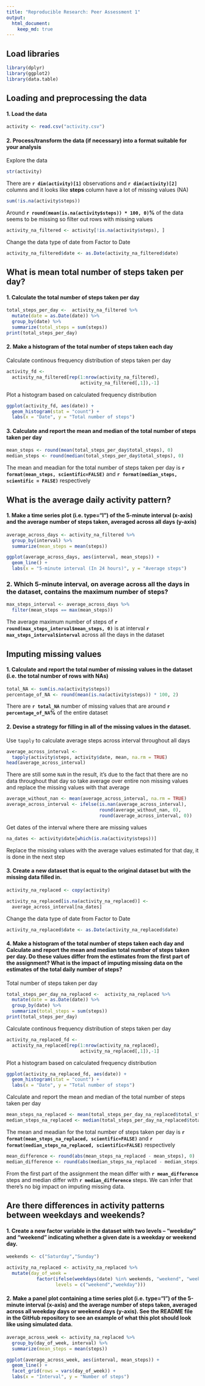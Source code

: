 ```yaml
---
title: "Reproducible Research: Peer Assessment 1"
output: 
  html_document:
    keep_md: true
---
```


## Load libraries

```r
library(dplyr)
library(ggplot2)
library(data.table)
```


## Loading and preprocessing the data


#### 1. Load the data
```r
activity <- read.csv("activity.csv")
```


#### 2. Process/transform the data (if necessary) into a format suitable for your analysis
Explore the data
```r
str(activity)
```

There are **`r dim(activity)[1]`** observations and **`r dim(activity)[2]`** columns and it looks like **steps** column have a lot of missing values (NA)

```r
sum(!is.na(activity$steps))
```
Around **`r round(mean(is.na(activity$steps)) * 100, 0)`%** of the data seems to be missing so filter out rows with missing values 
```r
activity_na_filtered <- activity[!is.na(activity$steps), ]
```

Change the data type of date from Factor to Date
```r
activity_na_filtered$date <- as.Date(activity_na_filtered$date)
```

## What is mean total number of steps taken per day?

#### 1. Calculate the total number of steps taken per day
```r
total_steps_per_day <-  activity_na_filtered %>% 
  mutate(date = as.Date(date)) %>%
  group_by(date) %>% 
  summarize(total_steps = sum(steps))
print(total_steps_per_day)
```

#### 2. Make a histogram of the total number of steps taken each day
Calculate continous frequency distribution of steps taken per day
```r
activity_fd <- 
  activity_na_filtered[rep(1:nrow(activity_na_filtered), 
                           activity_na_filtered[,1]),-1]
```

Plot a histogram based on calculated frequency distribution
```r
ggplot(activity_fd, aes(date)) + 
  geom_histogram(stat = "count") +
  labs(x = "Date", y = "Total number of steps")
```

#### 3. Calculate and report the mean and median of the total number of steps taken per day
```r
mean_steps <- round(mean(total_steps_per_day$total_steps), 0)
median_steps <- round(median(total_steps_per_day$total_steps), 0)
```
The mean and meadian for the total number of steps taken per day is **`r format(mean_steps, scientific=FALSE)`**  and **`r format(median_steps, scientific = FALSE)`** respectively

## What is the average daily activity pattern?

#### 1. Make a time series plot (i.e. type="l") of the 5-minute interval (x-axis) and the average number of steps taken, averaged across all days (y-axis)
```r
average_across_days <- activity_na_filtered %>% 
  group_by(interval) %>% 
  summarize(mean_steps = mean(steps))

ggplot(average_across_days, aes(interval, mean_steps)) + 
  geom_line() + 
  labs(x = "5-minute interval (In 24 hours)", y = "Average steps")
```

### 2. Which 5-minute interval, on average across all the days in the dataset, contains the maximum number of steps?
```r
max_steps_interval <- average_across_days %>% 
  filter(mean_steps == max(mean_steps))
```
The average maximum number of steps of **`r round(max_steps_interval$mean_steps, 0)`** is at interval **`r max_steps_interval$interval`** across all the days in the dataset

## Imputing missing values

#### 1. Calculate and report the total number of missing values in the dataset (i.e. the total number of rows with NAs)

```r
total_NA <- sum(is.na(activity$steps))
percentage_of_NA <- round(mean(is.na(activity$steps)) * 100, 2)
```
There are **`r total_NA`** number of missing values that are around **`r percentage_of_NA`%** of the entire dataset

#### 2. Devise a strategy for filling in all of the missing values in the dataset.

Use `tapply` to calculate average steps across interval throughout all days
```r
average_across_interval <- 
  tapply(activity$steps, activity$date, mean, na.rm = TRUE)
head(average_across_interval)
```

There are still some `NaN` in the result, it's due to the fact that there are no data throughout that day so take average over entire non missing values and replace the missing values with that average
```r
average_without_nan <- mean(average_across_interval, na.rm = TRUE)
average_across_interval <- ifelse(is.nan(average_across_interval), 
                                  round(average_without_nan, 0), 
                                  round(average_across_interval, 0))
```

Get dates of the interval where there are missing values
```r
na_dates <- activity$date[which(is.na(activity$steps))]
```
Replace the missing values with the average values estimated for that day, it is done in the next step

#### 3. Create a new dataset that is equal to the original dataset but with the missing data filled in.

```r
activity_na_replaced <- copy(activity)

activity_na_replaced[is.na(activity_na_replaced)] <- 
  average_across_interval[na_dates]
```

Change the data type of date from Factor to Date
```r
activity_na_replaced$date <- as.Date(activity_na_replaced$date)
```

#### 4. Make a histogram of the total number of steps taken each day and Calculate and report the mean and median total number of steps taken per day. Do these values differ from the estimates from the first part of the assignment? What is the impact of imputing missing data on the estimates of the total daily number of steps?

Total number of steps taken per day
```r
total_steps_per_day_na_replaced <-  activity_na_replaced %>% 
  mutate(date = as.Date(date)) %>%
  group_by(date) %>% 
  summarize(total_steps = sum(steps))
print(total_steps_per_day)
```

Calculate continous frequency distribution of steps taken per day
```r
activity_na_replaced_fd <- 
  activity_na_replaced[rep(1:nrow(activity_na_replaced), 
                           activity_na_replaced[,1]),-1]
```

Plot a histogram based on calculated frequency distribution
```r
ggplot(activity_na_replaced_fd, aes(date)) + 
  geom_histogram(stat = "count") +
  labs(x = "Date", y = "Total number of steps")
```

Calculate and report the mean and median of the total number of steps taken per day
```r
mean_steps_na_replaced <- mean(total_steps_per_day_na_replaced$total_steps)
median_steps_na_replaced <- median(total_steps_per_day_na_replaced$total_steps)
```
The mean and meadian for the total number of steps taken per day is **`r format(mean_steps_na_replaced, scientific=FALSE)`**  and **`r format(median_steps_na_replaced, scientific=FALSE)`** respectively

```r
mean_difference <- round(abs(mean_steps_na_replaced - mean_steps), 0)
median_difference <- round(abs(median_steps_na_replaced - median_steps), 0)
```
From the first part of the assignment the mean differ with **`r mean_difference`** steps and median differ with **`r median_difference`** steps. We can infer that there's no big impact on imputing missing data.

## Are there differences in activity patterns between weekdays and weekends?

#### 1. Create a new factor variable in the dataset with two levels – “weekday” and “weekend” indicating whether a given date is a weekday or weekend day.

```r
weekends <- c("Saturday","Sunday")

activity_na_replaced <- activity_na_replaced %>% 
  mutate(day_of_week = 
           factor(ifelse(weekdays(date) %in% weekends, "weekend", "weekday"), 
                  levels = c("weekend","weekday")))
```


#### 2. Make a panel plot containing a time series plot (i.e. type="l") of the 5-minute interval (x-axis) and the average number of steps taken, averaged across all weekday days or weekend days (y-axis). See the README file in the GitHub repository to see an example of what this plot should look like using simulated data.
```r
average_across_week <- activity_na_replaced %>% 
  group_by(day_of_week, interval) %>% 
  summarize(mean_steps = mean(steps))

ggplot(average_across_week, aes(interval, mean_steps)) + 
  geom_line() + 
  facet_grid(rows = vars(day_of_week)) +
  labs(x = "Interval", y = "Number of steps")
```